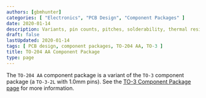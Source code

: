 ```yaml
---
authors: [gbmhunter]
categories: [ "Electronics", "PCB Design", "Component Packages" ]
date: 2020-01-14
description: Variants, pin counts, pitches, solderability, thermal resistances, dimensions, land patterns, 3D models and more info for the TO-204 AA component package.
draft: false
lastUpdated: 2020-01-14
tags: [ PCB design, component packages, TO-204 AA, TO-3 ]
title: TO-204 AA Component Package
type: page
---
```



The `TO-204 AA` component package is a variant of the `TO-3` component package (a `TO-3-2L` with 1.0mm pins). See the [TO-3 Component Package page](/pcb-design/component-packages/to-3-component-package) for more information.